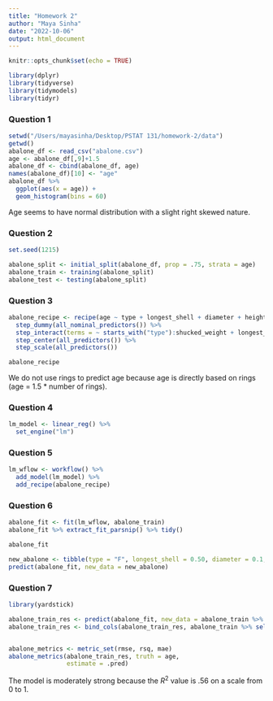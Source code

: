 ```yaml
---
title: "Homework 2"
author: "Maya Sinha"
date: "2022-10-06"
output: html_document
---
```


```r
knitr::opts_chunk$set(echo = TRUE)
```

```r
library(dplyr)
library(tidyverse)
library(tidymodels)
library(tidyr)
```

### Question 1

```r
setwd("/Users/mayasinha/Desktop/PSTAT 131/homework-2/data") 
getwd()
abalone_df <- read_csv("abalone.csv")
age <- abalone_df[,9]+1.5
abalone_df <- cbind(abalone_df, age)
names(abalone_df)[10] <- "age"
abalone_df %>% 
  ggplot(aes(x = age)) +
  geom_histogram(bins = 60) 
```

Age seems to have normal distribution with a slight right skewed nature.

### Question 2

```r
set.seed(1215)

abalone_split <- initial_split(abalone_df, prop = .75, strata = age)
abalone_train <- training(abalone_split)
abalone_test <- testing(abalone_split)
```

### Question 3

```r
abalone_recipe <- recipe(age ~ type + longest_shell + diameter + height +	whole_weight + shucked_weight + viscera_weight	+ shell_weight, data = abalone_train) %>% 
  step_dummy(all_nominal_predictors()) %>% 
  step_interact(terms = ~ starts_with("type"):shucked_weight + longest_shell:diameter + shucked_weight:shell_weight) %>% 
  step_center(all_predictors()) %>% 
  step_scale(all_predictors())

abalone_recipe
```
We do not use rings to predict age because age is directly based on rings (age = 1.5 * number of rings). 


### Question 4

```r
lm_model <- linear_reg() %>% 
  set_engine("lm")
```

### Question 5

```r
lm_wflow <- workflow() %>% 
  add_model(lm_model) %>% 
  add_recipe(abalone_recipe)
```

### Question 6

```r
abalone_fit <- fit(lm_wflow, abalone_train)
abalone_fit %>% extract_fit_parsnip() %>% tidy()

abalone_fit

new_abalone <- tibble(type = "F", longest_shell = 0.50, diameter = 0.1, height = 0.3, whole_weight = 4, shucked_weight = 1, viscera_weight = 2, shell_weight = 1, rings = 0)
predict(abalone_fit, new_data = new_abalone)
```

### Question 7

```r
library(yardstick)
```
```r
abalone_train_res <- predict(abalone_fit, new_data = abalone_train %>% select(-age))
abalone_train_res <- bind_cols(abalone_train_res, abalone_train %>% select(age))


abalone_metrics <- metric_set(rmse, rsq, mae)
abalone_metrics(abalone_train_res, truth = age, 
                estimate = .pred)
```

The model is moderately strong because the $R^{2}$ value is .56 on a scale from 0 to 1. 